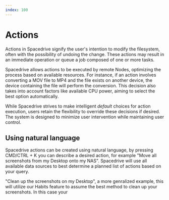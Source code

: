 ```yaml
---
index: 100
---
```


# Actions

<Notice type="warning" text="This feature is a work in progress" />

Actions in Spacedrive signify the user's intention to modify the filesystem, often with the possibility of undoing the change. These actions may result in an immediate operation or queue a job composed of one or more tasks.

Spacedrive allows actions to be executed by remote Nodes, optimizing the process based on available resources. For instance, if an action involves converting a MOV file to MP4 and the file exists on another device, the device containing the file will perform the conversion. This decision also takes into account factors like available CPU power, aiming to select the best option automatically.

While Spacedrive strives to make intelligent _default_ choices for action execution, users retain the flexibility to override these decisions if desired. The system is designed to minimize user intervention while maintaining user control.

## Using natural language

Spacedrive actions can be created using natural language, by pressing CMD/CTRL + K you can describe a desired action, for example "Move all screenshots from my Desktop onto my NAS". Spacedrive will use all available data sources to best determine a planned list of actions based on your query.

"Clean up the screenshots on my Desktop", a more genralized example, this will utilize our Habits feature to assume the best method to clean up your screenshots. In this case your
